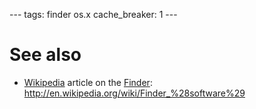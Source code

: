 ---
tags: finder os.x
cache_breaker: 1
---
= See also =

* [[Wikipedia]] article on the [[Finder]]: http://en.wikipedia.org/wiki/Finder_%28software%29

